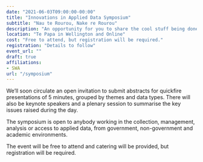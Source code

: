 ```yaml
---
date: "2021-06-03T09:00:00-00:00"
title: "Innovations in Applied Data Symposium"
subtitle: "Nau te Rourou, Nake re Rourou"
description: "An opportunity for you to share the cool stuff being done with data in Aotearoa New Zealand. "
location: "Te Papa in Wellington and Online"
cost: "Free to attend, but registration will be required."
registration: "Details to follow"
event_url: ""
draft: true
affiliations:
- SWA
url: "/symposium"
---
```


We’ll soon circulate an open invitation to submit abstracts for quickfire presentations of 5 minutes, grouped by themes and data types. There will also be keynote speakers and a plenary session to summarise the key issues raised during the day.

The symposium is open to anybody working in the collection, management, analysis or access to applied data, from government, non-government and academic environments.

The event will be free to attend and catering will be provided, but registration will be required.
